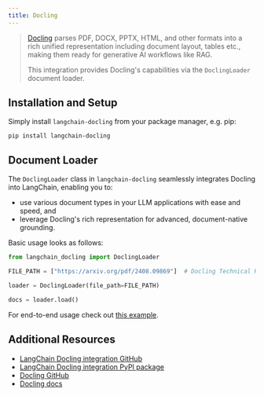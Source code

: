 ```yaml
---
title: Docling
---
```


> [Docling](https://github.com/DS4SD/docling) parses PDF, DOCX, PPTX, HTML, and other formats into a rich unified representation including document layout, tables etc., making them ready for generative AI workflows like RAG.
>
> This integration provides Docling's capabilities via the `DoclingLoader` document loader.

## Installation and Setup

Simply install `langchain-docling` from your package manager, e.g. pip:

```shell
pip install langchain-docling
```

## Document Loader

The `DoclingLoader` class in `langchain-docling` seamlessly integrates Docling into
LangChain, enabling you to:
- use various document types in your LLM applications with ease and speed, and
- leverage Docling's rich representation for advanced, document-native grounding.

Basic usage looks as follows:

```python
from langchain_docling import DoclingLoader

FILE_PATH = ["https://arxiv.org/pdf/2408.09869"]  # Docling Technical Report

loader = DoclingLoader(file_path=FILE_PATH)

docs = loader.load()
```

For end-to-end usage check out
[this example](/oss/integrations/document_loaders/docling).

## Additional Resources

- [LangChain Docling integration GitHub](https://github.com/DS4SD/docling-langchain)
- [LangChain Docling integration PyPI package](https://pypi.org/project/langchain-docling/)
- [Docling GitHub](https://github.com/DS4SD/docling)
- [Docling docs](https://ds4sd.github.io/docling/)
